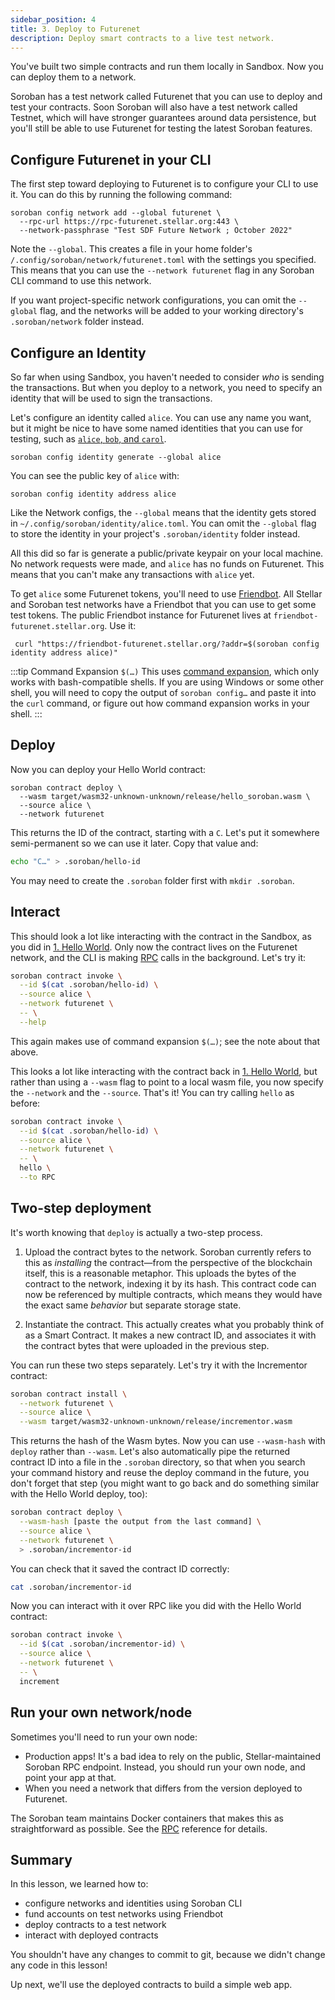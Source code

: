 ```yaml
---
sidebar_position: 4
title: 3. Deploy to Futurenet
description: Deploy smart contracts to a live test network.
---
```


You've built two simple contracts and run them locally in Sandbox. Now you can deploy them to a network.

Soroban has a test network called Futurenet that you can use to deploy and test your contracts. Soon Soroban will also have a test network called Testnet, which will have stronger guarantees around data persistence, but you'll still be able to use Futurenet for testing the latest Soroban features.

## Configure Futurenet in your CLI

The first step toward deploying to Futurenet is to configure your CLI to use it. You can do this by running the following command:

    soroban config network add --global futurenet \
      --rpc-url https://rpc-futurenet.stellar.org:443 \
      --network-passphrase "Test SDF Future Network ; October 2022"

Note the `--global`. This creates a file in your home folder's `/.config/soroban/network/futurenet.toml` with the settings you specified. This
means that you can use the `--network futurenet` flag in any Soroban CLI command to use this network.

If you want project-specific network configurations, you can omit the `--global` flag, and the networks will be added to your working directory's `.soroban/network` folder instead.

## Configure an Identity

So far when using Sandbox, you haven't needed to consider _who_ is sending the transactions. But when you deploy to a network, you need to specify an identity that will be used to sign the transactions.

Let's configure an identity called `alice`. You can use any name you want, but it might be nice to have some named identities that you can use for testing, such as [`alice`, `bob`, and `carol`](https://en.wikipedia.org/wiki/Alice_and_Bob).

    soroban config identity generate --global alice

You can see the public key of `alice` with:

    soroban config identity address alice

Like the Network configs, the `--global` means that the identity gets stored in `~/.config/soroban/identity/alice.toml`. You can omit the `--global` flag to store the identity in your project's `.soroban/identity` folder instead.

All this did so far is generate a public/private keypair on your local machine. No network requests were made, and `alice` has no funds on Futurenet. This means that you can't make any transactions with `alice` yet.

To get `alice` some Futurenet tokens, you'll need to use [Friendbot](https://developers.stellar.org/docs/fundamentals-and-concepts/testnet-and-pubnet#friendbot). All Stellar and Soroban test networks have a Friendbot that you can use to get some test tokens. The public Friendbot instance for Futurenet lives at `friendbot-futurenet.stellar.org`. Use it:

     curl "https://friendbot-futurenet.stellar.org/?addr=$(soroban config identity address alice)"

:::tip Command Expansion `$(…)`
This uses [command expansion](https://www.gnu.org/software/bash/manual/html_node/Command-Substitution.html), which only works with bash-compatible shells. If you are using Windows or some other shell, you will need to copy the output of `soroban config…` and paste it into the `curl` command, or figure out how command expansion works in your shell.
:::

## Deploy

Now you can deploy your Hello World contract:

    soroban contract deploy \
      --wasm target/wasm32-unknown-unknown/release/hello_soroban.wasm \
      --source alice \
      --network futurenet

This returns the ID of the contract, starting with a `C`. Let's put it somewhere semi-permanent so we can use it later. Copy that value and:

```bash
echo "C…" > .soroban/hello-id
```

You may need to create the `.soroban` folder first with `mkdir .soroban`.

## Interact

This should look a lot like interacting with the contract in the Sandbox, as you did in [1. Hello World](./hello-world.mdx). Only now the contract lives on the Futurenet network, and the CLI is making [RPC](../reference/rpc.mdx) calls in the background. Let's try it:

```bash
soroban contract invoke \
  --id $(cat .soroban/hello-id) \
  --source alice \
  --network futurenet \
  -- \
  --help
```

This again makes use of command expansion `$(…)`; see the note about that above.

This looks a lot like interacting with the contract back in [1. Hello World](./hello-world.mdx), but rather than using a `--wasm` flag to point to a local wasm file, you now specify the `--network` and the `--source`. That's it! You can try calling `hello` as before:

```bash
soroban contract invoke \
  --id $(cat .soroban/hello-id) \
  --source alice \
  --network futurenet \
  -- \
  hello \
  --to RPC
```

## Two-step deployment

It's worth knowing that `deploy` is actually a two-step process.

1. Upload the contract bytes to the network. Soroban currently refers to this as _installing_ the contract—from the perspective of the blockchain itself, this is a reasonable metaphor. This uploads the bytes of the contract to the network, indexing it by its hash. This contract code can now be referenced by multiple contracts, which means they would have the exact same _behavior_ but separate storage state.

2. Instantiate the contract. This actually creates what you probably think of as a Smart Contract. It makes a new contract ID, and associates it with the contract bytes that were uploaded in the previous step.

You can run these two steps separately. Let's try it with the Incrementor contract:

```bash
soroban contract install \
  --network futurenet \
  --source alice \
  --wasm target/wasm32-unknown-unknown/release/incrementor.wasm
```

This returns the hash of the Wasm bytes. Now you can use `--wasm-hash` with `deploy` rather than `--wasm`. Let's also automatically pipe the returned contract ID into a file in the `.soroban` directory, so that when you search your command history and reuse the deploy command in the future, you don't forget that step (you might want to go back and do something similar with the Hello World deploy, too):

```bash
soroban contract deploy \
  --wasm-hash [paste the output from the last command] \
  --source alice \
  --network futurenet \
  > .soroban/incrementor-id
```

You can check that it saved the contract ID correctly:

```bash
cat .soroban/incrementor-id
```

Now you can interact with it over RPC like you did with the Hello World contract:

```bash
soroban contract invoke \
  --id $(cat .soroban/incrementor-id) \
  --source alice \
  --network futurenet \
  -- \
  increment
```

## Run your own network/node

Sometimes you'll need to run your own node:

- Production apps! It's a bad idea to rely on the public, Stellar-maintained Soroban RPC endpoint. Instead, you should run your own node, and point your app at that.
- When you need a network that differs from the version deployed to Futurenet.

The Soroban team maintains Docker containers that makes this as straightforward as possible. See the [RPC](../reference/rpc.mdx) reference for details.

## Summary

In this lesson, we learned how to:

- configure networks and identities using Soroban CLI
- fund accounts on test networks using Friendbot
- deploy contracts to a test network
- interact with deployed contracts

You shouldn't have any changes to commit to git, because we didn't change any code in this lesson!

Up next, we'll use the deployed contracts to build a simple web app.
